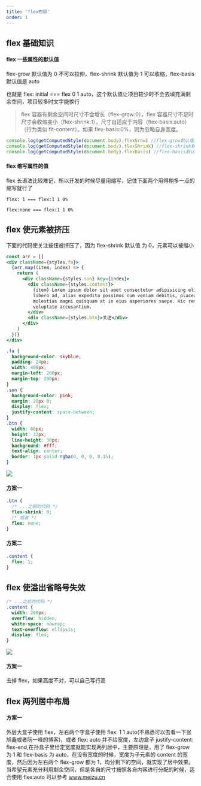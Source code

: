 ```yaml
---
title: 'flex布局'
order: 1
---
```


## flex 基础知识

#### flex 一些属性的默认值

flex-grow 默认值为 0 不可以拉伸，flex-shrink 默认值为 1 可以收缩，flex-basis 默认值是 auto

也就是 flex: initial === flex 0 1 auto，这个默认值让项目较少时不会去填充满剩余空间，项目较多时文字能换行

> flex 容器有剩余空间时尺寸不会增长（flex-grow:0），flex 容器尺寸不足时尺寸会收缩变小（flex-shrink:1），尺寸自适应于内容（flex-basis:auto）（行为类似 fit-content）。如果 flex-basis:0%，则为忽略自身宽度。

```js
console.log(getComputedStyle(document.body).flexGrow) //flex-grow默认值为0
console.log(getComputedStyle(document.body).flexShrink) //flex-shrink默认值为1
console.log(getComputedStyle(document.body).flexBasis) //flex-basis默认值是auto
```

#### flex 缩写属性的值

flex 长语法比较难记，所以开发的时候尽量用缩写，记住下面两个用得稍多一点的缩写就行了

`flex: 1 === flex:1 1 0%`

`flex:none === flex:1 1 0%`

## flex 使元素被挤压

下面的代码使关注按钮被挤压了，因为 flex-shrink 默认值 为 0，元素可以被缩小

```jsx
const arr = []
<div className={styles.fa}>
  {arr.map((item, index) => {
    return (
      <div className={styles.son} key={index}>
        <div className={styles.content}>
          {item} Lorem ipsum dolor sit amet consectetur adipisicing elit. Magnam
          libero ad, alias expedita possimus cum veniam debitis, placeat,
          molestias magni quisquam at in eius asperiores saepe. Hic rem
          voluptate accusantium.
        </div>
        <div className={styles.btn}>关注</div>
      </div>
    )
  })}
</div>
```

```css
.fa {
  background-color: skyblue;
  padding: 24px;
  width: 400px;
  margin-left: 200px;
  margin-top: 200px;
}
.son {
  background-color: pink;
  margin: 20px 0;
  display: flex;
  justify-content: space-between;
}
.btn {
  width: 66px;
  height: 32px;
  line-height: 30px;
  background: #fff;
  text-align: center;
  border: 1px solid rgba(0, 0, 0, 0.15);
}
```

![](./flex1.png)

#### 方案一

```css
.btn {
  /* ...之前的代码 */
  flex-shrink: 0;
  /* 或者 */
  flex: none;
}
```

#### 方案二

```css
.content {
  flex: 1;
}
```

## flex 使溢出省略号失效

```css
/* ...之前的代码 */
.content {
  width: 200px;
  overflow: hidden;
  white-space: nowrap;
  text-overflow: ellipsis;
  display: flex;
}
```

![](./flex2.jpeg)

#### 方案一

去掉 flex，如果高度不对，可以自己写行高

## flex 两列居中布局

#### 方案一

外层大盒子使用 flex，左右两个字盒子使用 flex: 1 1 auto(不熟悉可以去看一下张旭鑫或者阮一峰的博客)，或者 flex: auto 并不给宽度，左边盒子 justify-content: flex-end,在孙盒子里给定宽度就能实现两列居中，主要原理是，用了 flex-grow 为 1 和 flex-basis 为 auto，在没有宽度的时候，宽度为子元素的 content 的宽度，然后因为左右两个 flex-grow 都为 1，均分剩下的空间，就实现了居中效果。
当希望元素充分利用剩余空间，但是各自的尺寸按照各自内容进行分配的时候，适合使用 flex:auto
可以参考 www.meizu.cn
